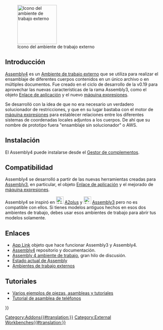 <languages/>

[[Image:Assembly4_workbench_icon.svg|thumb|128px|Icono del ambiente de trabajo externo]]

<span id="Introduction"></span>
== Introducción ==

{{TOCright}}

[[Assembly4_Workbench/es|Assembly4]] es un [[external_workbenches/es|Ambiente de trabajo externo]] que se utiliza para realizar el ensamblaje de diferentes cuerpos contenidos en un único archivo o en múltiples documentos. Fue creado en el ciclo de desarrollo de la v0.19 para aprovechar las nuevas características de la rama Assembly3, como el objeto [[App_Link/es|Enlace de aplicación]] y el nuevo [[expressions/es|máquina expresiones]].

Se desarrolló con la idea de que no era necesario un verdadero solucionador de restricciones, y que en su lugar bastaba con el motor de [[expressions/es|máquina expresiones]] para establecer relaciones entre los diferentes sistemas de coordenadas locales adjuntos a los cuerpos. De ahí que su nombre de prototipo fuera "ensamblaje sin solucionador" o AWS.

<span id="Installation"></span>
== Instalación ==

El Assembly4 puede instalarse desde el [[Std_AddonMgr/es|Gestor de complementos]].

<span id="Compatibility"></span>
== Compatibilidad ==

Assembly4 se desarrolló a partir de las nuevas herramientas creadas para [[Assembly3_Workbench/es|Assembly3]], en particular, el objeto [[App_Link/es|Enlace de aplicación]] y el mejorado de [[expressions/es|máquina expresiones]].

Assembly4 se inspiró en [[File:A2p_workbench.svg|24px]] [[A2plus_Workbench/es|A2plus]] y [[File:Assembly3_workbench_icon.svg|24px]] [[Assembly3_Workbench/es|Assembly3]] pero no es compatible con ellos. Si tienes modelos antiguos hechos en esos dos ambientes de trabajo, debes usar esos ambientes de trabajo para abrir tus modelos solamente.

<span id="Links"></span>
== Enlaces ==

* [[App_Link/es|App Link]] objeto que hace funcionar Assembly3 y Assembly4.
* [https://github.com/Zolko-123/FreeCAD_Assembly4 Assembly4] repositorio y documentación.
* [https://forum.freecadweb.org/viewtopic.php?f=20&t=34806 Assembly 4 ambiente de trabajo], gran hilo de discusión.
* [https://forum.freecadweb.org/viewtopic.php?f=20&t=34583 Estado actual de Assembly]
* [[External_workbenches/es|Ambientes de trabajo externos]]

<span id="Tutorials"></span>
== Tutoriales ==

* [https://github.com/Zolko-123/FreeCAD_Examples Varios ejemplos de piezas, asambleas y tutoriales]
* [https://github.com/thermalling/FreeCADAsm4_TutorialSubassembly/ Tutorial de asamblea de teléfonos]

{{Userdocnavi{{#translation:}}}}
[[Category:Addons{{#translation:}}]]
[[Category:External Workbenches{{#translation:}}]]